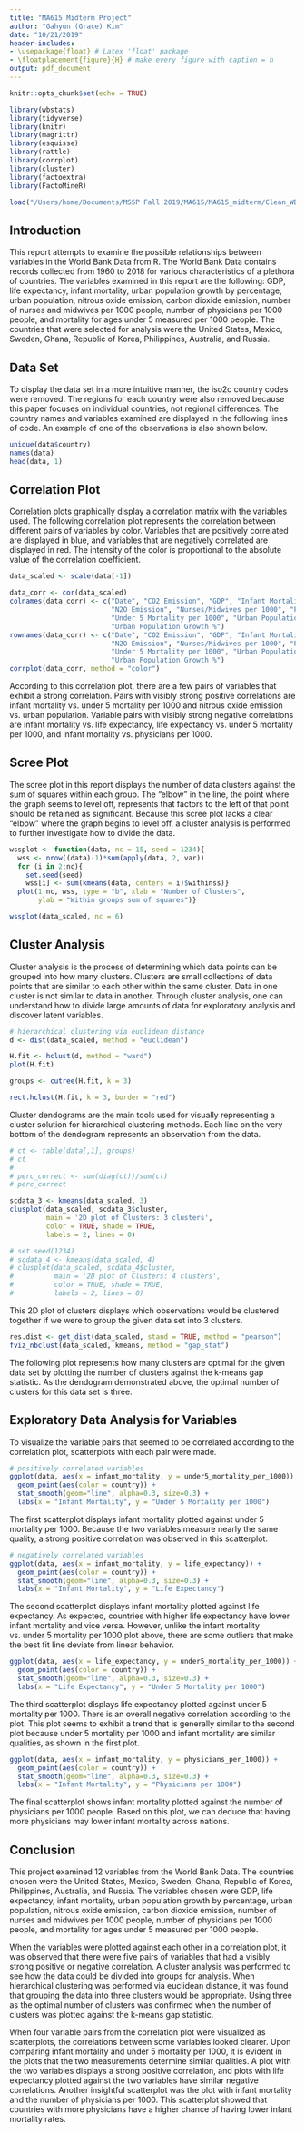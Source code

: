 ```yaml
---
title: "MA615 Midterm Project"
author: "Gahyun (Grace) Kim"
date: "10/21/2019"
header-includes: 
- \usepackage{float} # Latex 'float' package
- \floatplacement{figure}{H} # make every figure with caption = h
output: pdf_document
---
```


```r
knitr::opts_chunk$set(echo = TRUE)

library(wbstats)
library(tidyverse)
library(knitr)
library(magrittr)
library(esquisse)
library(rattle)
library(corrplot)
library(cluster)
library(factoextra)
library(FactoMineR)

load("/Users/home/Documents/MSSP Fall 2019/MA615/MA615_midterm/Clean_WB_data.RData")
```

## Introduction

This report attempts to examine the possible relationships between variables in the World Bank Data from R. The World Bank Data contains records collected from 1960 to 2018 for various characteristics of a plethora of countries. The variables examined in this report are the following: GDP, life expectancy, infant mortality, urban population growth by percentage, urban population, nitrous oxide emission, carbon dioxide emission, number of nurses and midwives per 1000 people, number of physicians per 1000 people, and mortality for ages under 5 measured per 1000 people. The countries that were selected for analysis were the United States, Mexico, Sweden, Ghana, Republic of Korea, Philippines, Australia, and Russia. 

## Data Set

To display the data set in a more intuitive manner, the iso2c country codes were removed. The regions for each country were also removed because this paper focuses on individual countries, not regional differences. The country names and variables examined are displayed in the following lines of code. An example of one of the observations is also shown below. 

```r
unique(data$country)
names(data)
head(data, 1)
```

## Correlation Plot

Correlation plots graphically display a correlation matrix with the variables used. The following correlation plot represents the correlation between different pairs of variables by color. Variables that are positively correlated are displayed in blue, and variables that are negatively correlated are displayed in red. The intensity of the color is proportional to the absolute value of the correlation coefficient. 

```r
data_scaled <- scale(data[-1])

data_corr <- cor(data_scaled)
colnames(data_corr) <- c("Date", "CO2 Emission", "GDP", "Infant Mortality", "Life Expectancy", 
                         "N2O Emission", "Nurses/Midwives per 1000", "Physicians per 1000", 
                         "Under 5 Mortality per 1000", "Urban Population", 
                         "Urban Population Growth %")
rownames(data_corr) <- c("Date", "CO2 Emission", "GDP", "Infant Mortality", "Life Expectancy", 
                         "N2O Emission", "Nurses/Midwives per 1000", "Physicians per 1000", 
                         "Under 5 Mortality per 1000", "Urban Population", 
                         "Urban Population Growth %")
corrplot(data_corr, method = "color")
```

According to this correlation plot, there are a few pairs of variables that exhibit a strong correlation. Pairs with visibly strong positive correlations are infant mortality vs. under 5 mortality per 1000 and nitrous oxide emission vs. urban population. Variable pairs with visibly strong negative correlations are infant mortality vs. life expectancy, life expectancy vs. under 5 mortality per 1000, and infant mortality vs. physicians per 1000. 

## Scree Plot

The scree plot in this report displays the number of data clusters against the sum of squares within each group. The "elbow" in the line, the point where the graph seems to level off, represents that factors to the left of that point should be retained as significant. Because this scree plot lacks a clear "elbow" where the graph begins to level off, a cluster analysis is performed to further investigate how to divide the data. 

```r
wssplot <- function(data, nc = 15, seed = 1234){
  wss <- nrow((data)-1)*sum(apply(data, 2, var))
  for (i in 2:nc){
    set.seed(seed)
    wss[i] <- sum(kmeans(data, centers = i)$withinss)}
  plot(1:nc, wss, type = "b", xlab = "Number of Clusters", 
       ylab = "Within groups sum of squares")}

wssplot(data_scaled, nc = 6)
```

## Cluster Analysis

Cluster analysis is the process of determining which data points can be grouped into how many clusters. Clusters are small collections of data points that are similar to each other within the same cluster. Data in one cluster is not similar to data in another. Through cluster analysis, one can understand how to divide large amounts of data for exploratory analysis and discover latent variables. 

```r
# hierarchical clustering via euclidean distance
d <- dist(data_scaled, method = "euclidean")

H.fit <- hclust(d, method = "ward")
plot(H.fit)

groups <- cutree(H.fit, k = 3)

rect.hclust(H.fit, k = 3, border = "red")
```

Cluster dendograms are the main tools used for visually representing a cluster solution for hierarchical clustering methods. Each line on the very bottom of the dendogram represents an observation from the data. 

```r
# ct <- table(data[,1], groups)
# ct
# 
# perc_correct <- sum(diag(ct))/sum(ct)
# perc_correct
```

```r
scdata_3 <- kmeans(data_scaled, 3)
clusplot(data_scaled, scdata_3$cluster, 
         main = '2D plot of Clusters: 3 clusters', 
         color = TRUE, shade = TRUE, 
         labels = 2, lines = 0)

# set.seed(1234)
# scdata_4 <- kmeans(data_scaled, 4)
# clusplot(data_scaled, scdata_4$cluster, 
#          main = '2D plot of Clusters: 4 clusters', 
#          color = TRUE, shade = TRUE, 
#          labels = 2, lines = 0)
```

This 2D plot of clusters displays which observations would be clustered together if we were to group the given data set into 3 clusters. 

```r
res.dist <- get_dist(data_scaled, stand = TRUE, method = "pearson")
fviz_nbclust(data_scaled, kmeans, method = "gap_stat")
```

The following plot represents how many clusters are optimal for the given data set by plotting the number of clusters against the k-means gap statistic. As the dendogram demonstrated above, the optimal number of clusters for this data set is three. 

## Exploratory Data Analysis for Variables

To visualize the variable pairs that seemed to be correlated according to the correlation plot, scatterplots with each pair were made. 

```r
# positively correlated variables
ggplot(data, aes(x = infant_mortality, y = under5_mortality_per_1000)) + 
  geom_point(aes(color = country)) + 
  stat_smooth(geom="line", alpha=0.3, size=0.3) + 
  labs(x = "Infant Mortality", y = "Under 5 Mortality per 1000")
```

The first scatterplot displays infant mortality plotted against under 5 mortality per 1000. Because the two variables measure nearly the same quality, a strong positive correlation was observed in this scatterplot. 

```r
# negatively correlated variables
ggplot(data, aes(x = infant_mortality, y = life_expectancy)) + 
  geom_point(aes(color = country)) + 
  stat_smooth(geom="line", alpha=0.3, size=0.3) + 
  labs(x = "Infant Mortality", y = "Life Expectancy")
```

The second scatterplot displays infant mortality plotted against life expectancy. As expected, countries with higher life expectancy have lower infant mortality and vice versa. However, unlike the infant mortality vs. under 5 mortality per 1000 plot above, there are some outliers that make the best fit line deviate from linear behavior. 

```r
ggplot(data, aes(x = life_expectancy, y = under5_mortality_per_1000)) + 
  geom_point(aes(color = country)) + 
  stat_smooth(geom="line", alpha=0.3, size=0.3) + 
  labs(x = "Life Expectancy", y = "Under 5 Mortality per 1000")
```

The third scatterplot displays life expectancy plotted against under 5 mortality per 1000. There is an overall negative correlation according to the plot. This plot seems to exhibit a trend that is generally similar to the second plot because under 5 mortality per 1000 and infant mortality are similar qualities, as shown in the first plot. 

```r
ggplot(data, aes(x = infant_mortality, y = physicians_per_1000)) + 
  geom_point(aes(color = country)) + 
  stat_smooth(geom="line", alpha=0.3, size=0.3) + 
  labs(x = "Infant Mortality", y = "Physicians per 1000")
```

The final scatterplot shows infant mortality plotted against the number of physicians per 1000 people. Based on this plot, we can deduce that having more physicians may lower infant mortality across nations. 

## Conclusion

This project examined 12 variables from the World Bank Data. The countries chosen were the United States, Mexico, Sweden, Ghana, Republic of Korea, Philippines, Australia, and Russia. The variables chosen were GDP, life expectancy, infant mortality, urban population growth by percentage, urban population, nitrous oxide emission, carbon dioxide emission, number of nurses and midwives per 1000 people, number of physicians per 1000 people, and mortality for ages under 5 measured per 1000 people.

When the variables were plotted against each other in a correlation plot, it was observed that there were five pairs of variables that had a visibly strong positive or negative correlation. A cluster analysis was performed to see how the data could be divided into groups for analysis. When hierarchical clustering was performed via euclidean distance, it was found that grouping the data into three clusters would be appropriate. Using three as the optimal number of clusters was confirmed when the number of clusters was plotted against the k-means gap statistic. 

When four variable pairs from the correlation plot were visualized as scatterplots, the correlations between some variables looked clearer. Upon comparing infant mortality and under 5 mortality per 1000, it is evident in the plots that the two measurements determine similar qualities. A plot with the two variables displays a strong positive correlation, and plots with life expectancy plotted against the two variables have similar negative correlations. Another insightful scatterplot was the plot with infant mortality and the number of physicians per 1000. This scatterplot showed that countries with more physicians have a higher chance of having lower infant mortality rates. 